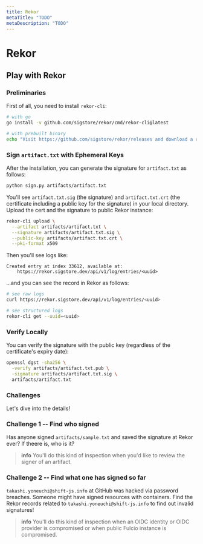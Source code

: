 ```yaml
---
title: Rekor
metaTitle: "TODO"
metaDescription: "TODO"
---
```


# Rekor

## Play with Rekor

### Preliminaries

First of all, you need to install `rekor-cli`:

```sh
# with go
go install -v github.com/sigstore/rekor/cmd/rekor-cli@latest

# with prebuilt binary
echo "Visit https://github.com/sigstore/rekor/releases and download a rekor-cli binary you'd like"
```

### Sign `artifact.txt` with Ephemeral Keys

After the installation, you can generate the signature for `artifact.txt` as follows:

```sh
python sign.py artifacts/artifact.txt
```

You'll see `artifact.txt.sig` (the signature) and `artifact.txt.crt` (the certificate including a public key for the signature) in your local directory.
Upload the cert and the signature to public Rekor instance:

```sh
rekor-cli upload \
  --artifact artifacts/artifact.txt \
  --signature artifacts/artifact.txt.sig \
  --public-key artifacts/artifact.txt.crt \
  --pki-format x509
```

Then you'll see logs like:

```
Created entry at index 33612, available at:
    https://rekor.sigstore.dev/api/v1/log/entries/<uuid>
```

...and you can see the record in Rekor as follows:

```sh
# see raw logs
curl https://rekor.sigstore.dev/api/v1/log/entries/<uuid>

# see structured logs
rekor-cli get --uuid=<uuid>
```

### Verify Locally

You can verify the signature with the public key (regardless of the certificate's expiry date):

```sh
openssl dgst -sha256 \
  -verify artifacts/artifact.txt.pub \
  -signature artifacts/artifact.txt.sig \
  artifacts/artifact.txt
```

### Challenges

Let's dive into the details!

### Challenge 1 -- Find who signed

Has anyone signed `artifacts/sample.txt` and saved the signature at Rekor ever? If theere is, who is it?

> **info**
> You'll do this kind of inspection when you'd like to review the signer of an artifact.

### Challenge 2 -- Find what one has signed so far

`takashi.yoneuchi@shift-js.info` at GitHub was hacked via password breaches. Someone might have signed resources with containers.
Find the Rekor records related to `takashi.yoneuchi@shift-js.info` to find out invalid signatures!

> **info**
> You'll do this kind of inspection when an OIDC identity or OIDC provider is compromised or when public Fulcio instance is compromised.
